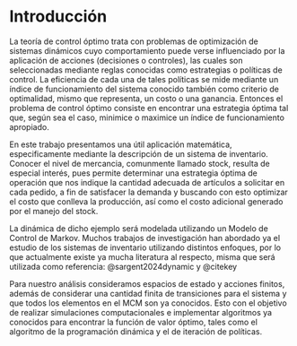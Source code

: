 # Introducción {.unnumbered}

La teoría de control óptimo trata con problemas de optimización de sistemas dinámicos cuyo comportamiento puede verse influenciado por la aplicación de acciones (decisiones o controles), las cuales son seleccionadas mediante reglas conocidas como estrategias o políticas de control. La eficiencia de cada una de tales políticas se mide mediante un índice de funcionamiento del sistema conocido también como criterio de optimalidad, mismo que representa, un costo o una ganancia. Entonces el problema de control óptimo consiste en encontrar una estrategia óptima tal que, según sea el caso, minimice o maximice un índice de funcionamiento apropiado.

En este trabajo presentamos una útil aplicación matemática, especificamente mediante la descripción de un sistema de inventario. Conocer el nivel de mercancia, comunmente llamado stock, resulta de especial interés, pues permite determinar una estrategia óptima de operación que nos indique la cantidad adecuada de artículos a solicitar en cada pedido, a fin de satisfacer la demanda y buscando con esto optimizar el costo que conlleva la producción, así como el costo adicional generado por el manejo del stock.

La dinámica de dicho ejemplo será modelada utilizando un Modelo de Control de Markov. Muchos trabajos de investigación han abordado ya el estudio de los sistemas de inventario utilizando distintos enfoques, por lo que actualmente existe ya mucha literatura al respecto, misma que será utilizada como referencia: @sargent2024dynamic y @citekey

Para nuestro análisis consideramos espacios de estado y acciones finitos, además de considerar una cantidad finita de transiciones para el sistema y que todos los elementos en el MCM son ya conocidos. Esto con el objetivo de realizar simulaciones computacionales e implementar algoritmos ya conocidos para encontrar la función de valor óptimo, tales como el algoritmo de la programación dinámica y el de iteración de políticas.
